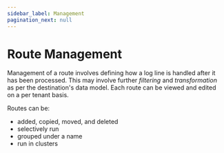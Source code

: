 ```yaml
---
sidebar_label: Management
pagination_next: null
---
```


# Route Management

Management of a route involves defining how a log line is handled after it has been processed. This may involve further _filtering_ and _transformation_ as per the destination's data model. Each route can be viewed and edited on a per tenant basis.

Routes can be:

* added, copied, moved, and deleted
* selectively run
* grouped under a name
* run in clusters
